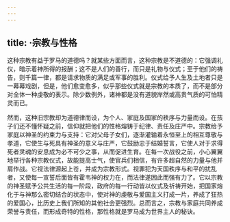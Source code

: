 ```yaml
---
---
---
```

title: ·宗教与性格
---




这种宗教有益于罗马的道德吗？就某些方面而言，这种宗教是不道德的：它强调礼仪，暗示着神所得的报酬；这不是人们的善行，而只是礼物与仪式；至于他们的祷告，则千篇一律，都是请求物质的满足或军事的胜利。仪式给予人生及土地者只是一幕幕戏剧，但是，他们愈变愈多，似乎那些仪式就是宗教的本质了，而不是部分对全体一种虔敬的表示。除少数例外，诸神都是没有道貌岸然或高贵气质的可怕精灵而已。

然而，这种旧宗教却为道德律而设，为个人、家庭及国家的秩序与力量而设。在孩子们还不懂怀疑之前，信仰就把他们的性格熔铸于纪律、责任及庄严中。宗教给予家庭以神圣的约束力与支持：它对父母子女们，逐渐灌输着永恒至上的相互尊敬与孝道，它使生与死具有神圣的意义与庄严，它鼓励忠于结婚誓言，它使人对于求得死者灵魂的安息成为必不可少之事，从而促进生育。在每一次战役之前，小心翼翼地举行各种宗教仪式，故能提高士气，使官兵们相信，有许多超自然的力量与他并肩作战。它视法律源起上苍，并成为宗教形式。视罪犯为天国秩序与和平的扰乱者，又使每一宣誓后面皆有霍韦神的权力在，而法律遂因此而强有力了。它以宗教的神圣赋予公共生活的每一阶段，政府的每一行动皆以仪式及祈祷开始，把国家熔化于与神那么密切结合的状态中，使对神的虔敬与爱国主义打成一片，养成了狂热的爱国心，比历史上我们所知的其他社会更强烈。总而言之，宗教与家庭共同养成荣誉与责任，而形成奇特的性格，那性格就是罗马成为世界主人的秘诀。